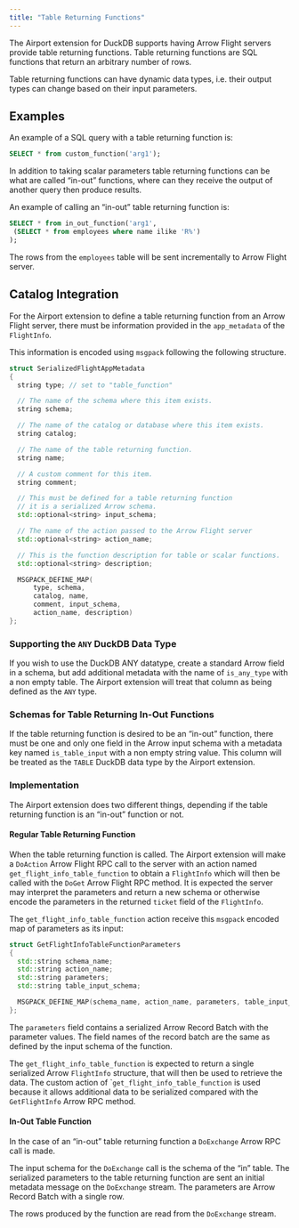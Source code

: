 ```yaml
---
title: "Table Returning Functions"
---
```


The Airport extension for DuckDB supports having Arrow Flight servers provide table returning functions.  Table returning functions are SQL functions that return an arbitrary number of rows.

Table returning functions can have dynamic data types, i.e. their output types can change based on their input parameters.

## Examples

An example of a SQL query with a table returning function is:

```sql
SELECT * from custom_function('arg1');
```

In addition to taking scalar parameters table returning functions can be what are called "in-out" functions, where can they receive the output of another query then produce results.

An example of calling an "in-out" table returning function is:

```sql
SELECT * from in_out_function('arg1',
 (SELECT * from employees where name ilike 'R%')
);
```

The rows from the `employees` table will be sent incrementally to Arrow Flight server.

## Catalog Integration

For the Airport extension to define a table returning function from an Arrow Flight server, there must be information provided in the `app_metadata` of the `FlightInfo`.

This information is encoded using `msgpack` following the following structure.

```c++
struct SerializedFlightAppMetadata
{
  string type; // set to "table_function"

  // The name of the schema where this item exists.
  string schema;

  // The name of the catalog or database where this item exists.
  string catalog;

  // The name of the table returning function.
  string name;

  // A custom comment for this item.
  string comment;

  // This must be defined for a table returning function
  // it is a serialized Arrow schema.
  std::optional<string> input_schema;

  // The name of the action passed to the Arrow Flight server
  std::optional<string> action_name;

  // This is the function description for table or scalar functions.
  std::optional<string> description;

  MSGPACK_DEFINE_MAP(
      type, schema,
      catalog, name,
      comment, input_schema,
      action_name, description)
};
```

### Supporting the `ANY` DuckDB Data Type

If you wish to use the DuckDB ANY datatype, create a standard Arrow field in a schema, but add additional metadata with the name of `is_any_type` with a non empty table.  The Airport extension will treat that column as being defined as the `ANY` type.

### Schemas for Table Returning In-Out Functions

If the table returning function is desired to be an "in-out" function, there must be one and only one field in the Arrow input schema with a metadata key named `is_table_input`  with a non empty string value.  This column will be treated as the `TABLE` DuckDB data type by the Airport extension.

### Implementation

The Airport extension does two different things, depending if the table returning function is an "in-out" function or not.

#### Regular Table Returning Function

When the table returning function is called.  The Airport extension will make a `DoAction` Arrow Flight RPC call to the server with an action named `get_flight_info_table_function` to obtain a `FlightInfo` which will then be called with the `DoGet` Arrow Flight RPC method.  It is expected the server may interpret the parameters and return a new schema or otherwise encode the parameters in the returned `ticket` field of the `FlightInfo`.

The `get_flight_info_table_function` action receive this `msgpack` encoded map of parameters as its input:

```c++
struct GetFlightInfoTableFunctionParameters
{
  std::string schema_name;
  std::string action_name;
  std::string parameters;
  std::string table_input_schema;

  MSGPACK_DEFINE_MAP(schema_name, action_name, parameters, table_input_schema)
};
```

The `parameters` field contains a serialized Arrow Record Batch with the parameter values.  The field names of the record batch are the same as defined by the input schema of the function.

The `get_flight_info_table_function` is expected to return a single serialized Arrow `FlightInfo` structure, that will then be used to retrieve the data.  The custom action of ``get_flight_info_table_function` is used because it allows additional data to be serialized compared with the `GetFlightInfo` Arrow RPC method.


#### In-Out Table Function

In the case of an "in-out" table returning function a `DoExchange` Arrow RPC call is made.

The input schema for the `DoExchange` call is the schema of the "in" table.  The serialized parameters to the table returning function are sent an initial metadata message on the `DoExchange` stream.  The parameters are Arrow Record Batch with a single row.

The rows produced by the function are read from the `DoExchange` stream.

